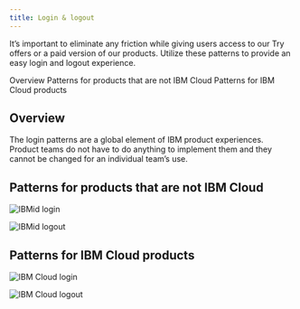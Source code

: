 ```yaml
---
title: Login & logout
---
```



<PageDescription>

It’s important to eliminate any friction while giving users access to our Try offers or a paid version of our products. Utilize these patterns to provide an easy login and logout experience. 

</PageDescription>

<AnchorLinks>
<AnchorLink>Overview</AnchorLink>
<AnchorLink>Patterns for products that are not IBM Cloud</AnchorLink>
<AnchorLink>Patterns for IBM Cloud products </AnchorLink>
</AnchorLinks>

## Overview

The login patterns are a global element of IBM product experiences. Product teams do not have to do anything to implement them and they cannot be changed for an individual team’s use. 

## Patterns for products that are not IBM Cloud

<Row className="image-card-group">

<Column colMd={3} colLg={3} noGutterSm>

<ImageCard 
sub-title="URX login" 
sub-titleColor="dark" 
hoverColor="dark"
href="/patterns/login-logout/urx-login">

![IBMid login](/images/login-logout-overview/urx-login.png)

</ImageCard>

</Column>

<Column colMd={3} colLg={3} noGutterSm>

<ImageCard 
sub-title="URX logout" 
sub-titleColor="dark" 
hoverColor="dark"
href="/patterns/login-logout/urx-logout">

![IBMid logout](/images/login-logout-overview/urx-logout.png)

</ImageCard>

</Column>

</Row>

## Patterns for IBM Cloud products 

<Row className="image-card-group">

<Column colMd={3} colLg={3} noGutterSm>

<ImageCard disabled aspectRatio="1:1" subTitle="IBM Cloud login- coming soon">

![IBM Cloud login](/images/login-logout-overview/IBM-Cloud-login.png)

</ImageCard>

</Column>

<Column colMd={3} colLg={3} noGutterSm>

<ImageCard disabled aspectRatio="1:1" subTitle="IBM Cloud logout- coming soon">

![IBM Cloud logout](/images/login-logout-overview/ibm-cloud-logout.png)

</ImageCard>

</Column>

</Row>
